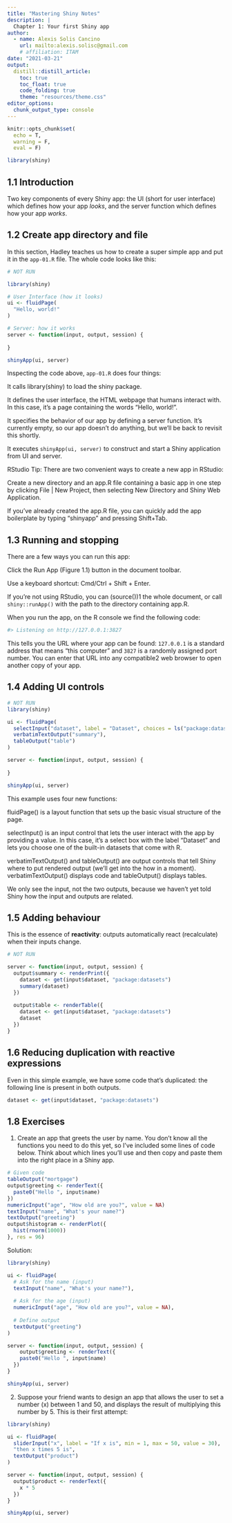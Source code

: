 ```yaml
---
title: "Mastering Shiny Notes"
description: |
  Chapter 1: Your first Shiny app
author:
  - name: Alexis Solis Cancino
    url: mailto:alexis.solisc@gmail.com
    # affiliation: ITAM
date: "2021-03-21"
output: 
  distill::distill_article:
    toc: true
    toc_float: true
    code_folding: true
    theme: "resources/theme.css"
editor_options: 
  chunk_output_type: console
---
```



```r
knitr::opts_chunk$set(
  echo = T,
  warning = F,
  eval = F)

library(shiny)
```


## 1.1 Introduction

Two key components of every Shiny app: the UI (short for user interface) which defines how your app _looks_, and the server function which defines how your app _works_.


## 1.2 Create app directory and file

In this section, Hadley teaches us how to create a super simple app and put it in the `app-01.R` file. The whole code looks like this:

```r
# NOT RUN

library(shiny)

# User Interface (how it looks)
ui <- fluidPage(
  "Hello, world!"
)

# Server: how it works
server <- function(input, output, session) {
  
}

shinyApp(ui, server)
```


Inspecting the code above, `app-01.R` does four things:

It calls library(shiny) to load the shiny package.

It defines the user interface, the HTML webpage that humans interact with. In this case, it’s a page containing the words “Hello, world!”.

It specifies the behavior of our app by defining a server function. It’s currently empty, so our app doesn’t do anything, but we’ll be back to revisit this shortly.

It executes `shinyApp(ui, server)` to construct and start a Shiny application from UI and server.

RStudio Tip: There are two convenient ways to create a new app in RStudio:

Create a new directory and an app.R file containing a basic app in one step by clicking File | New Project, then selecting New Directory and Shiny Web Application.

If you’ve already created the app.R file, you can quickly add the app boilerplate by typing “shinyapp” and pressing Shift+Tab.

## 1.3 Running and stopping

There are a few ways you can run this app:

Click the Run App (Figure 1.1) button in the document toolbar.

Use a keyboard shortcut: Cmd/Ctrl + Shift + Enter.

If you’re not using RStudio, you can (source())1 the whole document, or call `shiny::runApp()` with the path to the directory containing app.R.

When you run the app, on the R console we find the following code:

```r
#> Listening on http://127.0.0.1:3827
```

This tells you the URL where your app can be found: `127.0.0.1` is a standard address that means “this computer” and `3827` is a randomly assigned port number. You can enter that URL into any compatible2 web browser to open another copy of your app.

## 1.4 Adding UI controls



```r
# NOT RUN
library(shiny)

ui <- fluidPage(
  selectInput("dataset", label = "Dataset", choices = ls("package:datasets")),
  verbatimTextOutput("summary"),
  tableOutput("table")
)

server <- function(input, output, session) {
  
}

shinyApp(ui, server)
```

This example uses four new functions:

fluidPage() is a layout function that sets up the basic visual structure of the page. 

selectInput() is an input control that lets the user interact with the app by providing a value. In this case, it’s a select box with the label “Dataset” and lets you choose one of the built-in datasets that come with R.

verbatimTextOutput() and tableOutput() are output controls that tell Shiny where to put rendered output (we’ll get into the how in a moment). verbatimTextOutput() displays code and tableOutput() displays tables.

We only see the input, not the two outputs, because we haven’t yet told Shiny how the input and outputs are related.


## 1.5 Adding behaviour

This is the essence of **reactivity**: outputs automatically react (recalculate) when their inputs change.

```r
# NOT RUN

server <- function(input, output, session) {
  output$summary <- renderPrint({
    dataset <- get(input$dataset, "package:datasets")
    summary(dataset)
  })
  
  output$table <- renderTable({
    dataset <- get(input$dataset, "package:datasets")
    dataset
  })
}
```


## 1.6 Reducing duplication with reactive expressions

Even in this simple example, we have some code that’s duplicated: the following line is present in both outputs.

```r
dataset <- get(input$dataset, "package:datasets")
```


## 1.8 Exercises

1. Create an app that greets the user by name. You don’t know all the functions you need to do this yet, so I’ve included some lines of code below. Think about which lines you’ll use and then copy and paste them into the right place in a Shiny app.

```r
# Given code
tableOutput("mortgage")
output$greeting <- renderText({
  paste0("Hello ", input$name)
})
numericInput("age", "How old are you?", value = NA)
textInput("name", "What's your name?")
textOutput("greeting")
output$histogram <- renderPlot({
  hist(rnorm(1000))
}, res = 96)
```

Solution:

```r

library(shiny)

ui <- fluidPage(
  # Ask for the name (input)
  textInput("name", "What's your name?"),
  
  # Ask for the age (input)
  numericInput("age", "How old are you?", value = NA),
  
  # Define output 
  textOutput("greeting")
)

server <- function(input, output, session) {
    output$greeting <- renderText({
    paste0("Hello ", input$name)
  })
}

shinyApp(ui, server)
```

2. Suppose your friend wants to design an app that allows the user to set a number (x) between 1 and 50, and displays the result of multiplying this number by 5. This is their first attempt:

```r
library(shiny)

ui <- fluidPage(
  sliderInput("x", label = "If x is", min = 1, max = 50, value = 30),
  "then x times 5 is",
  textOutput("product")
)

server <- function(input, output, session) {
  output$product <- renderText({
    x * 5
  })
}

shinyApp(ui, server)
```

